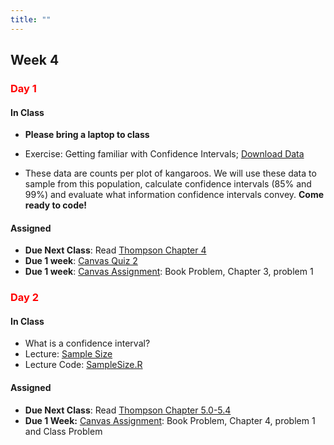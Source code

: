 ```yaml
---
title: ""
---
```


## Week 4

### [Day 1]{style="color:red;"}

#### **In Class**

- **Please bring a laptop to class**

- Exercise: Getting familiar with Confidence Intervals; [Download Data](../classfiles552/ThompsonChapter3/Counts_Kangaroo.csv)
- These data are counts per plot of kangaroos. We will use these data to sample from this population, calculate confidence intervals (85% and 99%) and evaluate what information confidence intervals convey. **Come ready to code!**

#### **Assigned**

- **Due Next Class**: Read <a href="/readings552/Sampling - 2012 - Thompson.pdf">Thompson Chapter 4 </a> 
- **Due 1 week**: [Canvas Quiz 2](https://colostate.instructure.com/courses/212614/quizzes/499468)
- **Due 1 week**: [Canvas Assignment](https://colostate.instructure.com/courses/212614/assignments/2803660): Book Problem, Chapter 3, problem 1

### [Day 2]{style="color:red;"}

#### **In Class**

- What is a confidence interval?
- Lecture: <a href="/FW552/Sample.Size.qmd">Sample Size</a> 
- Lecture Code: <a href="/FW552/Sample.Size.R">SampleSize.R</a>

#### **Assigned** 
- **Due Next Class**: Read <a href="/readings552/Sampling - 2012 - Thompson.pdf">Thompson Chapter 5.0-5.4 </a> 
- **Due 1 Week:** [Canvas Assignment](https://colostate.instructure.com/courses/212614/assignments/2818141): Book Problem, Chapter 4, problem 1 and Class Problem

